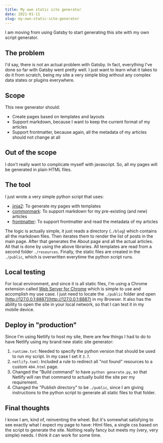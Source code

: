 ```yaml
---
title: My own static site generator
date: 2021-01-11
slug: my-own-static-site-generator
---
```


I am moving from using Gatsby to start generating this site with my own script generator.

## The problem

I'd say, there is not an actual problem with Gatsby. In fact, everything I've done so far with Gatsby went pretty well.
I just want to learn what it takes to do it from scratch, being my site a very simple blog without any complex data
states or plugins everywhere.

## Scope

This new generator should:

- Create pages based on templates and layouts
- Support markdown, because I want to keep the current format of my articles
- Support frontmatter, because again, all the metadata of my articles should not change at all

## Out of the scope

I don't really want to complicate myself with javascript. So, all my pages will be generated in plain HTML files.

## The tool

I just wrote a very simple python script that uses:

- [jinja2](https://pypi.org/project/Jinja2/): To generate my pages with templates
- [commonmark](https://pypi.org/project/commonmark/): To support markdown for my pre-existing (and new) articles
- [frontmatter](https://pypi.org/project/frontmatter/): To support frontmatter and read the metadata of my articles

The logic is actually simple, it just reads a directory (`./blog`) which contains all the markdown files. Then iterates
them to render the list of posts in the main page. After that generates the About page and all the actual articles. All
that is done by using the above libraries. All templates are read from a second folder `./resources`. Finally, the
static files are created in the `./public`, which is overwritten everytime the python script runs.

## Local testing

For local environment, and since it is all static files, I'm using a Chrome extension called [Web Server for Chrome](https://chrome.google.com/webstore/detail/web-server-for-chrome/ofhbbkphhbklhfoeikjpcbhemlocgigb)
which is simple to use and accomplish my use case. I just need to locate the `./public` folder and open
[http://127.0.0.1:8887](http://127.0.0.1:8887) in my Browser. It also has the ability to open the site in your local
network, so that I can test it in my mobile device.

## Deploy in "production"

Since I'm using Netlify to host my site, there are few things I had to do to have Netlify using my brand new static site
generator:

1) `runtime.txt`: Needed to specify the python version that should be used to run my script. In my case I set it `3.7`.
2) `netlify.toml`: Included a rule to redirect all "not found" resources to a custom `404.html` page.
3) Changed the "Build command" to have `python generate.py`, so that Netlify will ran that command to actually build the
site per my requirement.
4) Changed the "Publish directory" to be `./public`, since I am giving instructions to the python script to generate all
static files to that folder.

## Final thoughts

I know I am, kind of, reinventing the wheel. But it's somewhat satisfying to see exactly what I expect my page to have:
Html files, a single css based on the script to generate the site. Nothing really fancy but meets my (very, very simple)
needs. I think it can work for some time.
